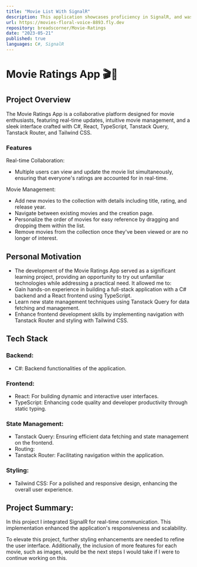 ```yaml
---
title: "Movie List With SignalR"
description: This application showcases proficiency in SignalR, and was developed for an assignment in my fourth term. The implemented CRUD functionalities demonstrate live updates across multiple browser windows, facilitated by the use of SignalR.
url: https://movies-floral-voice-8893.fly.dev
repository: breadscorner/Movie-Ratings
date: "2023-05-21"
published: true
languages: C#, SignalR
---
```


# Movie Ratings App 🎬🍿

## Project Overview

The Movie Ratings App is a collaborative platform designed for movie enthusiasts, featuring real-time updates, intuitive movie management, and a sleek interface crafted with C#, React, TypeScript, Tanstack Query, Tanstack Router, and Tailwind CSS.

### Features

Real-time Collaboration:
* Multiple users can view and update the movie list simultaneously, ensuring that everyone's ratings are accounted for in real-time.

Movie Management:
* Add new movies to the collection with details including title, rating, and release year.
* Navigate between existing movies and the creation page.
* Personalize the order of movies for easy reference by dragging and dropping them within the list.
* Remove movies from the collection once they've been viewed or are no longer of interest.
 
## Personal Motivation

* The development of the Movie Ratings App served as a significant learning project, providing an opportunity to try out unfamiliar technologies while addressing a practical need. It allowed me to:
* Gain hands-on experience in building a full-stack application with a C# backend and a React frontend using TypeScript.
* Learn new state management techniques using Tanstack Query for data fetching and management.
* Enhance frontend development skills by implementing navigation with Tanstack Router and styling with Tailwind CSS.


## Tech Stack

### Backend:
* C#: Backend functionalities of the application.

### Frontend:
* React: For building dynamic and interactive user interfaces.
* TypeScript: Enhancing code quality and developer productivity through static typing.

### State Management:
* Tanstack Query: Ensuring efficient data fetching and state management on the frontend.
* Routing:
* Tanstack Router: Facilitating navigation within the application.

### Styling:
* Tailwind CSS: For a polished and responsive design, enhancing the overall user experience.

## Project Summary:

In this project I integrated SignalR for real-time communication. This implementation enhanced the application's responsiveness and scalability. 

To elevate this project, further styling enhancements are needed to refine the user interface. Additionally, the inclusion of more features for each movie, such as images, would be the next steps I would take if I were to continue working on this.